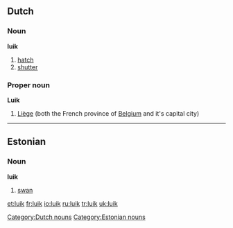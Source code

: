 ==Dutch==

===Noun===
'''luik''' {{n}}

# [[hatch]]
# [[shutter]]

===Proper noun===
'''Luik'''

# [[Liège]] (both the French province of [[Belgium]] and it's capital city)

[[Category:Dutch nouns]]

----

==Estonian==

===Noun===
'''luik'''

# [[swan]]

[[Category:Estonian nouns]]

[[et:luik]]
[[fr:luik]]
[[io:luik]]
[[ru:luik]]
[[tr:luik]]
[[uk:luik]]